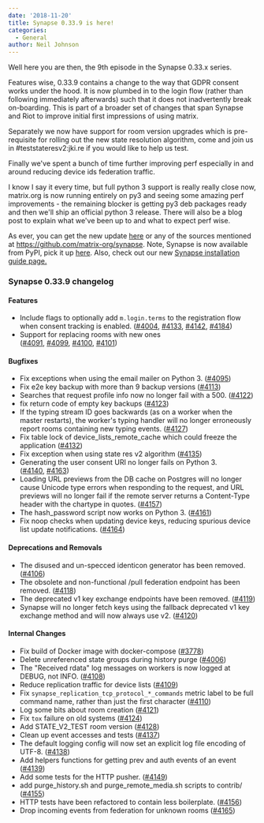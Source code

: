 ```yaml
---
date: '2018-11-20'
title: Synapse 0.33.9 is here!
categories:
  - General
author: Neil Johnson
---
```


Well here you are then, the 9th episode in the Synapse 0.33.x series.

Features wise, 0.33.9 contains a change to the way that GDPR consent works under the hood. It is now plumbed in to the login flow (rather than following immediately afterwards) such that it does not inadvertently break on-boarding. This is part of a broader set of changes that span Synapse and Riot to improve initial first impressions of using matrix.

Separately we now have support for room version upgrades which is pre-requisite for rolling out the new state resolution algorithm, come and join us in #teststateresv2:jki.re if you would like to help us test.

Finally we've spent a bunch of time further improving perf especially in and around reducing device ids federation traffic.

I know I say it every time, but full python 3 support is really really close now, matrix.org is now running entirely on py3 and seeing some amazing perf improvements - the remaining blocker is getting py3 deb packages ready and then we'll ship an official python 3 release. There will also be a blog post to explain what we've been up to and what to expect perf wise.

As ever, you can get the new update <a href="https://github.com/matrix-org/synapse/releases/tag/v0.33.9">here</a> or any of the sources mentioned at <a href="https://github.com/matrix-org/synapse">https://github.com/matrix-org/synapse</a>. Note, Synapse is now available from PyPI, pick it up <a href="https://pypi.org/project/matrix-synapse/">here</a>. Also, check out our new <a href="/docs/guides/installing-synapse">Synapse installation guide page.</a>
&nbsp;
<h3>Synapse 0.33.9 changelog</h3>
<h4>Features</h4>
<ul>
 	<li>Include flags to optionally add <code>m.login.terms</code> to the registration flow when consent tracking is enabled. (<a href="https://github.com/matrix-org/synapse/issues/4004" data-hovercard-type="pull_request" data-hovercard-url="/matrix-org/synapse/pull/4004/hovercard" aria-describedby="hovercard-aria-description">#4004</a>, <a href="https://github.com/matrix-org/synapse/issues/4133" data-hovercard-type="pull_request" data-hovercard-url="/matrix-org/synapse/pull/4133/hovercard" aria-describedby="hovercard-aria-description">#4133</a>, <a href="https://github.com/matrix-org/synapse/issues/4142" data-hovercard-type="pull_request" data-hovercard-url="/matrix-org/synapse/pull/4142/hovercard" aria-describedby="hovercard-aria-description">#4142</a>, <a href="https://github.com/matrix-org/synapse/issues/4184" data-hovercard-type="pull_request" data-hovercard-url="/matrix-org/synapse/pull/4184/hovercard" aria-describedby="hovercard-aria-description">#4184</a>)</li>
 	<li>Support for replacing rooms with new ones (<a href="https://github.com/matrix-org/synapse/issues/4091" data-hovercard-type="pull_request" data-hovercard-url="/matrix-org/synapse/pull/4091/hovercard" aria-describedby="hovercard-aria-description">#4091</a>, <a href="https://github.com/matrix-org/synapse/issues/4099" data-hovercard-type="pull_request" data-hovercard-url="/matrix-org/synapse/pull/4099/hovercard" aria-describedby="hovercard-aria-description">#4099</a>, <a href="https://github.com/matrix-org/synapse/issues/4100" data-hovercard-type="pull_request" data-hovercard-url="/matrix-org/synapse/pull/4100/hovercard" aria-describedby="hovercard-aria-description">#4100</a>, <a href="https://github.com/matrix-org/synapse/issues/4101" data-hovercard-type="pull_request" data-hovercard-url="/matrix-org/synapse/pull/4101/hovercard" aria-describedby="hovercard-aria-description">#4101</a>)</li>
</ul>
<h4>Bugfixes</h4>
<ul>
 	<li>Fix exceptions when using the email mailer on Python 3. (<a href="https://github.com/matrix-org/synapse/issues/4095" data-hovercard-type="pull_request" data-hovercard-url="/matrix-org/synapse/pull/4095/hovercard" aria-describedby="hovercard-aria-description">#4095</a>)</li>
 	<li>Fix e2e key backup with more than 9 backup versions (<a href="https://github.com/matrix-org/synapse/issues/4113" data-hovercard-type="pull_request" data-hovercard-url="/matrix-org/synapse/pull/4113/hovercard" aria-describedby="hovercard-aria-description">#4113</a>)</li>
 	<li>Searches that request profile info now no longer fail with a 500. (<a href="https://github.com/matrix-org/synapse/issues/4122" data-hovercard-type="pull_request" data-hovercard-url="/matrix-org/synapse/pull/4122/hovercard" aria-describedby="hovercard-aria-description">#4122</a>)</li>
 	<li>fix return code of empty key backups (<a href="https://github.com/matrix-org/synapse/issues/4123" data-hovercard-type="pull_request" data-hovercard-url="/matrix-org/synapse/pull/4123/hovercard" aria-describedby="hovercard-aria-description">#4123</a>)</li>
 	<li>If the typing stream ID goes backwards (as on a worker when the master restarts), the worker's typing handler will no longer erroneously report rooms containing new typing events. (<a href="https://github.com/matrix-org/synapse/issues/4127" data-hovercard-type="pull_request" data-hovercard-url="/matrix-org/synapse/pull/4127/hovercard" aria-describedby="hovercard-aria-description">#4127</a>)</li>
 	<li>Fix table lock of device_lists_remote_cache which could freeze the application (<a href="https://github.com/matrix-org/synapse/issues/4132" data-hovercard-type="pull_request" data-hovercard-url="/matrix-org/synapse/pull/4132/hovercard" aria-describedby="hovercard-aria-description">#4132</a>)</li>
 	<li>Fix exception when using state res v2 algorithm (<a href="https://github.com/matrix-org/synapse/issues/4135" data-hovercard-type="pull_request" data-hovercard-url="/matrix-org/synapse/pull/4135/hovercard" aria-describedby="hovercard-aria-description">#4135</a>)</li>
 	<li>Generating the user consent URI no longer fails on Python 3. (<a href="https://github.com/matrix-org/synapse/issues/4140" data-hovercard-type="pull_request" data-hovercard-url="/matrix-org/synapse/pull/4140/hovercard" aria-describedby="hovercard-aria-description">#4140</a>, <a href="https://github.com/matrix-org/synapse/issues/4163" data-hovercard-type="pull_request" data-hovercard-url="/matrix-org/synapse/pull/4163/hovercard" aria-describedby="hovercard-aria-description">#4163</a>)</li>
 	<li>Loading URL previews from the DB cache on Postgres will no longer cause Unicode type errors when responding to the request, and URL previews will no longer fail if the remote server returns a Content-Type header with the chartype in quotes. (<a href="https://github.com/matrix-org/synapse/issues/4157" data-hovercard-type="pull_request" data-hovercard-url="/matrix-org/synapse/pull/4157/hovercard" aria-describedby="hovercard-aria-description">#4157</a>)</li>
 	<li>The hash_password script now works on Python 3. (<a href="https://github.com/matrix-org/synapse/issues/4161" data-hovercard-type="pull_request" data-hovercard-url="/matrix-org/synapse/pull/4161/hovercard" aria-describedby="hovercard-aria-description">#4161</a>)</li>
 	<li>Fix noop checks when updating device keys, reducing spurious device list update notifications. (<a href="https://github.com/matrix-org/synapse/issues/4164" data-hovercard-type="pull_request" data-hovercard-url="/matrix-org/synapse/pull/4164/hovercard" aria-describedby="hovercard-aria-description">#4164</a>)</li>
</ul>
<h4>Deprecations and Removals</h4>
<ul>
 	<li>The disused and un-specced identicon generator has been removed. (<a href="https://github.com/matrix-org/synapse/issues/4106" data-hovercard-type="pull_request" data-hovercard-url="/matrix-org/synapse/pull/4106/hovercard" aria-describedby="hovercard-aria-description">#4106</a>)</li>
 	<li>The obsolete and non-functional /pull federation endpoint has been removed. (<a href="https://github.com/matrix-org/synapse/issues/4118" data-hovercard-type="pull_request" data-hovercard-url="/matrix-org/synapse/pull/4118/hovercard" aria-describedby="hovercard-aria-description">#4118</a>)</li>
 	<li>The deprecated v1 key exchange endpoints have been removed. (<a href="https://github.com/matrix-org/synapse/issues/4119" data-hovercard-type="pull_request" data-hovercard-url="/matrix-org/synapse/pull/4119/hovercard" aria-describedby="hovercard-aria-description">#4119</a>)</li>
 	<li>Synapse will no longer fetch keys using the fallback deprecated v1 key exchange method and will now always use v2. (<a href="https://github.com/matrix-org/synapse/issues/4120" data-hovercard-type="pull_request" data-hovercard-url="/matrix-org/synapse/pull/4120/hovercard" aria-describedby="hovercard-aria-description">#4120</a>)</li>
</ul>
<h4>Internal Changes</h4>
<ul>
 	<li>Fix build of Docker image with docker-compose (<a href="https://github.com/matrix-org/synapse/issues/3778" data-hovercard-type="pull_request" data-hovercard-url="/matrix-org/synapse/pull/3778/hovercard" aria-describedby="hovercard-aria-description">#3778</a>)</li>
 	<li>Delete unreferenced state groups during history purge (<a href="https://github.com/matrix-org/synapse/issues/4006" data-hovercard-type="pull_request" data-hovercard-url="/matrix-org/synapse/pull/4006/hovercard" aria-describedby="hovercard-aria-description">#4006</a>)</li>
 	<li>The "Received rdata" log messages on workers is now logged at DEBUG, not INFO. (<a href="https://github.com/matrix-org/synapse/issues/4108" data-hovercard-type="pull_request" data-hovercard-url="/matrix-org/synapse/pull/4108/hovercard" aria-describedby="hovercard-aria-description">#4108</a>)</li>
 	<li>Reduce replication traffic for device lists (<a href="https://github.com/matrix-org/synapse/issues/4109" data-hovercard-type="pull_request" data-hovercard-url="/matrix-org/synapse/pull/4109/hovercard" aria-describedby="hovercard-aria-description">#4109</a>)</li>
 	<li>Fix <code>synapse_replication_tcp_protocol_*_commands</code> metric label to be full command name, rather than just the first character (<a href="https://github.com/matrix-org/synapse/issues/4110" data-hovercard-type="issue" data-hovercard-url="/matrix-org/synapse/issues/4110/hovercard" aria-describedby="hovercard-aria-description">#4110</a>)</li>
 	<li>Log some bits about room creation (<a href="https://github.com/matrix-org/synapse/issues/4121" data-hovercard-type="pull_request" data-hovercard-url="/matrix-org/synapse/pull/4121/hovercard" aria-describedby="hovercard-aria-description">#4121</a>)</li>
 	<li>Fix <code>tox</code> failure on old systems (<a href="https://github.com/matrix-org/synapse/issues/4124" data-hovercard-type="pull_request" data-hovercard-url="/matrix-org/synapse/pull/4124/hovercard" aria-describedby="hovercard-aria-description">#4124</a>)</li>
 	<li>Add STATE_V2_TEST room version (<a href="https://github.com/matrix-org/synapse/issues/4128" data-hovercard-type="pull_request" data-hovercard-url="/matrix-org/synapse/pull/4128/hovercard" aria-describedby="hovercard-aria-description">#4128</a>)</li>
 	<li>Clean up event accesses and tests (<a href="https://github.com/matrix-org/synapse/issues/4137" data-hovercard-type="pull_request" data-hovercard-url="/matrix-org/synapse/pull/4137/hovercard" aria-describedby="hovercard-aria-description">#4137</a>)</li>
 	<li>The default logging config will now set an explicit log file encoding of UTF-8. (<a href="https://github.com/matrix-org/synapse/issues/4138" data-hovercard-type="pull_request" data-hovercard-url="/matrix-org/synapse/pull/4138/hovercard" aria-describedby="hovercard-aria-description">#4138</a>)</li>
 	<li>Add helpers functions for getting prev and auth events of an event (<a href="https://github.com/matrix-org/synapse/issues/4139" data-hovercard-type="pull_request" data-hovercard-url="/matrix-org/synapse/pull/4139/hovercard" aria-describedby="hovercard-aria-description">#4139</a>)</li>
 	<li>Add some tests for the HTTP pusher. (<a href="https://github.com/matrix-org/synapse/issues/4149" data-hovercard-type="pull_request" data-hovercard-url="/matrix-org/synapse/pull/4149/hovercard" aria-describedby="hovercard-aria-description">#4149</a>)</li>
 	<li>add purge_history.sh and purge_remote_media.sh scripts to contrib/ (<a href="https://github.com/matrix-org/synapse/issues/4155" data-hovercard-type="pull_request" data-hovercard-url="/matrix-org/synapse/pull/4155/hovercard" aria-describedby="hovercard-aria-description">#4155</a>)</li>
 	<li>HTTP tests have been refactored to contain less boilerplate. (<a href="https://github.com/matrix-org/synapse/issues/4156" data-hovercard-type="pull_request" data-hovercard-url="/matrix-org/synapse/pull/4156/hovercard" aria-describedby="hovercard-aria-description">#4156</a>)</li>
 	<li>Drop incoming events from federation for unknown rooms (<a href="https://github.com/matrix-org/synapse/issues/4165" data-hovercard-type="issue" data-hovercard-url="/matrix-org/synapse/issues/4165/hovercard" aria-describedby="hovercard-aria-description">#4165</a>)</li>
</ul>